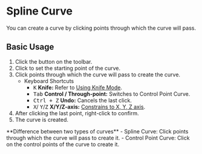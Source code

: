 
# Spline Curve

<Reference shortcut="" command="Spline Curve" button="Toolbar" />

You can create a curve by clicking points through which the curve will pass.

## Basic Usage

1. Click the <ButtonIcon type="button-spline-curve" /> button on the toolbar.
2. Click to set the starting point of the curve.
3. Click points through which the curve will pass to create the curve.
   - <Kst>Keyboard Shortcuts</Kst>
      - <kbd>K</kbd> **Knife:** Refer to [Using Knife Mode](./sketching-essentials#use-knife-mode).
      - <kbd>Tab</kbd> **Control / Through-point:** Switches to Control Point Curve.
      - <kbd>Ctrl + Z</kbd> **Undo:** Cancels the last click.
      - <kbd>X</kbd>/ <kbd>Y</kbd>/<kbd>Z</kbd> **X/Y/Z-axis:** [Constrains to X, Y, Z axis](./sketching-essentials#constrain-to-an-axis).
4. After clicking the last point, right-click to confirm.
5. The curve is created.

<Callout type="info" emoji="💡">
**Difference between two types of curves**
- Spline Curve: Click points through which the curve will pass to create it.
- Control Point Curve: Click on the control points of the curve to create it.
</Callout>



